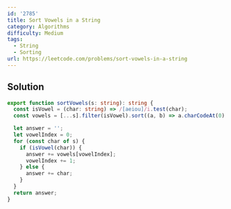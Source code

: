 ```yaml
---
id: '2785'
title: Sort Vowels in a String
category: Algorithms
difficulty: Medium
tags:
  - String
  - Sorting
url: https://leetcode.com/problems/sort-vowels-in-a-string
---
```


## Solution

```typescript showLineNumbers
export function sortVowels(s: string): string {
  const isVowel = (char: string) => /[aeiou]/i.test(char);
  const vowels = [...s].filter(isVowel).sort((a, b) => a.charCodeAt(0) - b.charCodeAt(0));

  let answer = '';
  let vowelIndex = 0;
  for (const char of s) {
    if (isVowel(char)) {
      answer += vowels[vowelIndex];
      vowelIndex += 1;
    } else {
      answer += char;
    }
  }
  return answer;
}
```

